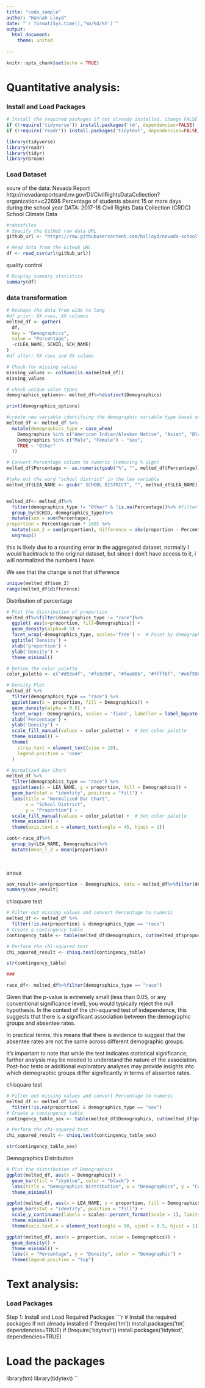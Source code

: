 ```yaml
---
title: "code_sample"
author: "Hannah Lloyd"
date: "`r format(Sys.time(),'%m/%d/%Y')`"
output:  
  html_document: 
    theme: united 
  
---
```


```r
knitr::opts_chunk$set(echo = TRUE)
```

# Quantitative analysis:

### Install and Load Packages 
```r
# Install the required packages if not already installed. Change FALSE to TRUE if you need to install these packages.
if (!require('tidyverse')) install.packages('tm', dependencies=FALSE)
if (!require('readr')) install.packages('tidytext', dependencies=FALSE)

library(tidyverse)
library(readr) 
library(tidyr)
library(broom)
```

### Load Dataset  
soure of the data: Nevada Report http://nevadareportcard.nv.gov/DI/CivilRightsDataCollection?organization=c2269& 
Percentage of students absent  15 or more days during the school year
DATA: 2017-18 Civil Rights Data Collection (CRDC) School Climate Data
```r
#rdatafiles
# Specify the GitHub raw data URL
github_url <- "https://raw.githubusercontent.com/hslloyd/nevada-school-attendance/main/county_absentee_rates.csv"

# Read data from the GitHub URL
df <- read_csv(url(github_url))
```
quality control
```r
# Display summary statistics
summary(df)
```

### data transformation

```r
# Reshape the data from wide to long 
#df prior: XX rows, XX columns
melted_df <- gather(
  df,
  key = "Demographics",
  value = "Percentage",
  -c(LEA_NAME, SCHID, SCH_NAME)
)
#df after: XX rows and XX colums 
```


```r
# Check for missing values
missing_values <- colSums(is.na(melted_df))
missing_values

# check unique value types 
demographics_options<- melted_df%>%distinct(Demographics) 

print(demographics_options) 

#create new variable identifying the demographic variable type based on
melted_df <- melted_df %>%
  mutate(demographics_type = case_when(
    Demographics %in% c("American Indian/Alaskan Native", "Asian", "Black", "Hispanic", "Two or more races", "Native Hawaiian or other Pacific Islander", "White") ~ "race",
    Demographics %in% c("Male", "Female") ~ "sex",
    TRUE ~ "Other"
  ))
```
```r
# Convert Percentage column to numeric (removing % sign)
melted_df$Percentage <- as.numeric(gsub("%", "", melted_df$Percentage))

#take out the word "school district" in the lea variable
melted_df$LEA_NAME <- gsub(" SCHOOL DISTRICT", "", melted_df$LEA_NAME)


melted_df<- melted_df%>% 
  filter(demographics_type != "Other" & !is.na(Percentage))%>% #filter out other 
  group_by(SCHID, demographics_type)%>%
  mutate(sum = sum(Percentage),
proportion = Percentage/sum * 100) %>%
  mutate(sum_2 = sum(proportion), difference = abs(proportion - Percentage))%>%
  ungroup()


```

this is likely due to a rounding error in the aggregated dataset, normally I would backtrack to the original dataset, but since I don't have access to it, i will normalized the numbers I have.

We see that the change is not that difference
```r
unique(melted_df$sum_2)
range(melted_df$difference)
```
Distribution of percentage 
```r
# Plot the distribution of proportion
melted_df%>%filter(demographics_type != "race")%>%
  ggplot( aes(x=proportion, fill=Demographics)) +
  geom_density(alpha=0.5) +
  facet_wrap(~demographics_type, scales='free') +  # Facet by demographic type
  ggtitle('Density') +
  xlab('proportion') +
  ylab('Density') +
  theme_minimal()

# Define the color palette
color_palette <- c("#d53e4f", "#fc8d59", "#fee08b", "#ffffbf", "#e6f598", "#99d594", "#3288bd")

# Density Plot
melted_df %>%
  filter(demographics_type == "race") %>%
  ggplot(aes(x = proportion, fill = Demographics)) +
  geom_density(alpha = 0.5) +
  facet_wrap(~ Demographics, scales = 'fixed', labeller = label_bquote(cols = .(Demographics))) +
  xlab('Percentage') +
  ylab('Density') +
  scale_fill_manual(values = color_palette) +  # Set color palette
  theme_minimal() +
  theme(
    strip.text = element_text(size = 10),
    legend.position = 'none'
  )

# Normalized Bar Chart
melted_df %>%
  filter(demographics_type == "race") %>%
  ggplot(aes(x = LEA_NAME, y = proportion, fill = Demographics)) +
  geom_bar(stat = "identity", position = "fill") +
  labs(title = "Normalized Bar Chart",
       x = "School District",
       y = "Proportion") +
  scale_fill_manual(values = color_palette) +  # Set color palette
  theme_minimal() +
  theme(axis.text.x = element_text(angle = 45, hjust = 1))

cont<-race_df%>%
  group_by(LEA_NAME, Demographics)%>%
  mutate(mean_l_d = mean(proportion))
                                                                                 
                                                                                 mean(race_df%>%filter(Demographics == "White" & LEA_NAME == "Achievement")%proportion)
```
anova
```r
aov_result<-aov(proportion ~ Demographics, data = melted_df%>%filter(demographics_type == "sex"))
summary(aov_result)
```

chisquare test 
```r
# Filter out missing values and convert Percentage to numeric
melted_df <- melted_df %>%
  filter(!is.na(proportion) & demographics_type == "race")
# Create a contingency table
contingency_table <- table(melted_df$Demographics, cut(melted_df$proportion, breaks = c(0, 1, 2, 3, 4, 5, Inf)))

# Perform the chi-squared test
chi_squared_result <- chisq.test(contingency_table)

str(contingency_table)

###

race_df<- melted_df%>%filter(demographics_type == "race")

```

Given that the p-value is extremely small (less than 0.05, or any conventional significance level), you would typically reject the null hypothesis. In the context of the chi-squared test of independence, this suggests that there is a significant association between the demographic groups and absentee rates.

In practical terms, this means that there is evidence to suggest that the absentee rates are not the same across different demographic groups.

It's important to note that while the test indicates statistical significance, further analysis may be needed to understand the nature of the association. Post-hoc tests or additional exploratory analyses may provide insights into which demographic groups differ significantly in terms of absentee rates.



chisquare test 
```r
# Filter out missing values and convert Percentage to numeric
melted_df <- melted_df %>%
  filter(!is.na(proportion) & demographics_type == "sex")
# Create a contingency table
contingency_table_sex <- table(melted_df$Demographics, cut(melted_df$proportion, breaks = c(0, 1, 2, 3, 4, 5, Inf)))

# Perform the chi-squared test
chi_squared_result <- chisq.test(contingency_table_sex)

str(contingency_table_sex)
```

Demographics Distribution 

```r
# Plot the distribution of Demographics
ggplot(melted_df, aes(x = Demographics)) +
  geom_bar(fill = "skyblue", color = "black") +
  labs(title = "Demographics Distribution", x = "Demographics", y = "Count") +
  theme_minimal()

```

```r
ggplot(melted_df, aes(x = LEA_NAME, y = proportion, fill = Demographics)) +
  geom_bar(stat = "identity", position = "fill") +
  scale_y_continuous(labels = scales::percent_format(scale = 1), limits = c(0, 1)) +
  theme_minimal() +
  theme(axis.text.x = element_text(angle = 90, vjust = 0.5, hjust = 1))

```

```r
ggplot(melted_df, aes(x = proportion, color = Demographics)) +
  geom_density() +
  theme_minimal() +
  labs(x = "Percentage", y = "Density", color = "Demographic") +
  theme(legend.position = "top")
```



# Text analysis:

### Load Packages 
Step 1: Install and Load Required Packages
```r
# Install the required packages if not already installed
if (!require('tm')) install.packages('tm', dependencies=TRUE)
if (!require('tidytext')) install.packages('tidytext', dependencies=TRUE)

# Load the packages
library(tm)
library(tidytext)
``
